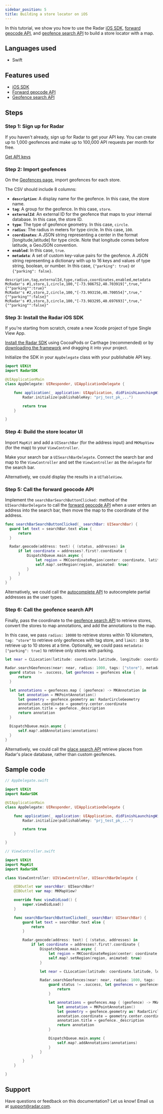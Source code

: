 ```yaml
---
sidebar_position: 5
title: Building a store locator on iOS
---
```


In this tutorial, we show you how to use the Radar [iOS SDK](/sdk), [forward geocode API](/api#forward-geocode), and [geofence search API](/api#search-geofences) to build a store locator with a map.

## Languages used

- Swift

## Features used

- [iOS SDK](/sdk/ios)
- [Forward geocode API](/api#autocomplete)
- [Geofence search API](/api#autocomplete)

## Steps

### Step 1: Sign up for Radar

If you haven't already, sign up for Radar to get your API key. You can create up to 1,000 geofences and make up to 100,000 API requests per month for free.

<a className="btn btn-large btn-primary" href="https://radar.com/signup">Get API keys</a>

### Step 2: Import geofences

On the [Geofences page](https://radar.com/dashboard), import geofences for each store.

The CSV should include 8 columns:

- **`description`**: A display name for the geofence. In this case, the store name.
- **`tag`**: A group for the geofence. In this case, `store`.
- **`externalId`**: An external ID for the geofence that maps to your internal database. In this case, the store ID.
- **`type`**: The type of geofence geometry. In this case, `circle`.
- **`radius`**: The radius in meters for type circle. In this case, `100`.
- **`coordinates`**: A JSON string representing a center in the format [longitude,latitude] for type circle. Note that longitude comes before latitude, a GeoJSON convention.
- **`enabled`**: In this case, `true`.
- **`metadata`**: A set of custom key-value pairs for the geofence. A JSON string representing a dictionary with up to 16 keys and values of type string, boolean, or number. In this case, `{"parking": true}` or `{"parking": false}`.

```csv
description,tag,externalId,type,radius,coordinates,enabled,metadata
McRadar's #1,store,1,circle,100,"[-73.986752,40.703919]",true,"{""parking"":true}"
McRadar's #2,store,2,circle,100,"[-73.993156,40.700554]",true,"{""parking"":false}"
McRadar's #3,store,3,circle,100,"[-73.983295,40.697693]",true,"{""parking"":false}"
```

### Step 3: Install the Radar iOS SDK

If you're starting from scratch, create a new Xcode project of type Single View App.

[Install the Radar SDK](/sdk) using CocoaPods or Carthage (recommended) or by [downloading the framework](https://github.com/radarlabs/radar-sdk-ios/releases) and dragging it into your project.

Initialize the SDK in your `AppDelegate` class with your publishable API key.

```swift
import UIKit
import RadarSDK

@UIApplicationMain
class AppDelegate: UIResponder, UIApplicationDelegate {

    func application(_ application: UIApplication, didFinishLaunchingWithOptions launchOptions: [UIApplication.LaunchOptionsKey: Any]?) -> Bool {
        Radar.initialize(publishableKey: "prj_test_pk_...")

        return true
    }

}
```

### Step 4: Build the store locator UI

Import `MapKit` and add a `UISearchBar` (for the address input) and `MKMapView` (for the map) to your `ViewController`.

Make your search bar a `UISearchBarDelegate`. Connect the search bar and map to the `ViewController` and set the `ViewController` as the `delegate` for the search bar.

Alternatively, we could display the results in a `UITableView`.

### Step 5: Call the forward geocode API

Implement the `searchBarSearchButtonClicked:` method of the `UISearchBarDelegate` to call the [forward geocode API](/api#forward-geocode) when a user enters an address into the search bar, then move the map to the coordinate of the address.

```swift
func searchBarSearchButtonClicked(_ searchBar: UISearchBar) {
  guard let text = searchBar.text else {
      return
  }

  Radar.geocode(address: text) { (status, addresses) in
      if let coordinate = addresses?.first?.coordinate {
          DispatchQueue.main.async {
              let region = MKCoordinateRegion(center: coordinate, latitudinalMeters: 10000, longitudinalMeters: 10000)
              self.map?.setRegion(region, animated: true)
          }
      }
  }
}
```

Alternatively, we could call the [autocomplete API](/api#autocomplete) to autocomplete partial addresses as the user types.

### Step 6: Call the geofence search API

Finally, pass the coordinate to the [geofence search API](/api#search-geofences) to retrieve stores, convert the stores to map annotations, and add the annotations to the map.

In this case, we pass `radius: 10000` to retrieve stores within 10 kilometers, `tag: "store"` to retrieve only geofences with tag store, and `limit: 10` to retrieve up to 10 stores at a time. Optionally, we could pass `metadata: ["parking": true]` to retrieve only stores with parking.

```swift
let near = CLLocation(latitude: coordinate.latitude, longitude: coordinate.longitude)

Radar.searchGeofences(near: near, radius: 1000, tags: ["store"], metadata: nil, limit: 10) { (status, location, geofences) in
  guard status != .success, let geofences = geofences else {
      return
  }

  let annotations = geofences.map { (geofence) -> MKAnnotation in
      let annotation = MKPointAnnotation()
      let geometry = geofence.geometry as! RadarCircleGeometry
      annotation.coordinate = geometry.center.coordinate
      annotation.title = geofence._description
      return annotation
  }

  DispatchQueue.main.async {
      self.map?.addAnnotations(annotations)
  }
}
```

Alternatively, we could call the [place search API](/api#search-places) retrieve places from Radar's place database, rather than custom geofences.

## Sample code

```swift
// AppDelegate.swift

import UIKit
import RadarSDK

@UIApplicationMain
class AppDelegate: UIResponder, UIApplicationDelegate {

    func application(_ application: UIApplication, didFinishLaunchingWithOptions launchOptions: [UIApplication.LaunchOptionsKey: Any]?) -> Bool {
        Radar.initialize(publishableKey: "prj_test_pk_...")

        return true
    }

}

// ViewController.swift

import UIKit
import MapKit
import RadarSDK

class ViewController: UIViewController, UISearchBarDelegate {

    @IBOutlet var searchBar: UISearchBar?
    @IBOutlet var map: MKMapView?

    override func viewDidLoad() {
        super.viewDidLoad()
    }

    func searchBarSearchButtonClicked(_ searchBar: UISearchBar) {
        guard let text = searchBar.text else {
            return
        }

        Radar.geocode(address: text) { (status, addresses) in
            if let coordinate = addresses?.first?.coordinate {
                DispatchQueue.main.async {
                    let region = MKCoordinateRegion(center: coordinate, latitudinalMeters: 1000, longitudinalMeters: 1000)
                    self.map?.setRegion(region, animated: true)
                }

                let near = CLLocation(latitude: coordinate.latitude, longitude: coordinate.longitude)

                Radar.searchGeofences(near: near, radius: 1000, tags: ["store"], metadata: nil, limit: 10) { (status, location, geofences) in
                    guard status != .success, let geofences = geofences else {
                        return
                    }

                    let annotations = geofences.map { (geofence) -> MKAnnotation in
                        let annotation = MKPointAnnotation()
                        let geometry = geofence.geometry as! RadarCircleGeometry
                        annotation.coordinate = geometry.center.coordinate
                        annotation.title = geofence._description
                        return annotation
                    }

                    DispatchQueue.main.async {
                        self.map?.addAnnotations(annotations)
                    }
                }
            }
        }
    }

}
```

## Support

Have questions or feedback on this documentation? Let us know! Email us at [support@radar.com](mailto:support@radar.com).
